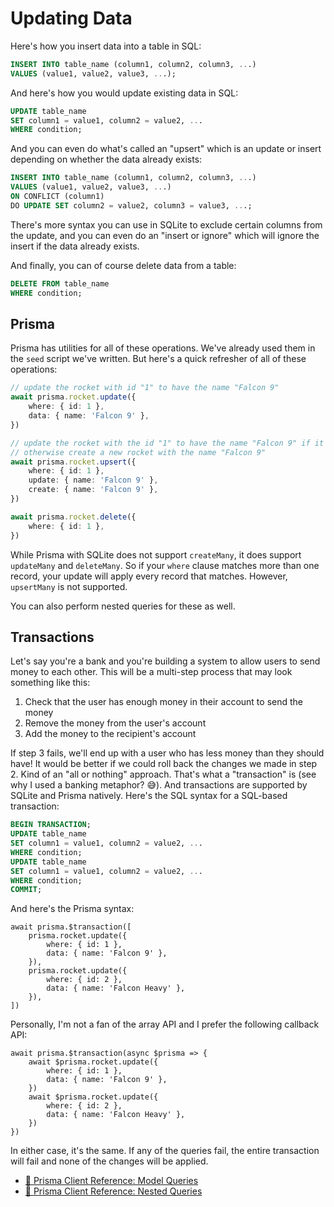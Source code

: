 # Updating Data

<EpicVideo url="https://www.epicweb.dev/workshops/data-modeling-deep-dive/updating-data/intro-to-updating-data" />

Here's how you insert data into a table in SQL:

```sql
INSERT INTO table_name (column1, column2, column3, ...)
VALUES (value1, value2, value3, ...);
```

And here's how you would update existing data in SQL:

```sql
UPDATE table_name
SET column1 = value1, column2 = value2, ...
WHERE condition;
```

And you can even do what's called an "upsert" which is an update or insert
depending on whether the data already exists:

```sql
INSERT INTO table_name (column1, column2, column3, ...)
VALUES (value1, value2, value3, ...)
ON CONFLICT (column1)
DO UPDATE SET column2 = value2, column3 = value3, ...;
```

There's more syntax you can use in SQLite to exclude certain columns from the
update, and you can even do an "insert or ignore" which will ignore the insert
if the data already exists.

And finally, you can of course delete data from a table:

```sql
DELETE FROM table_name
WHERE condition;
```

## Prisma

Prisma has utilities for all of these operations. We've already used them in the
`seed` script we've written. But here's a quick refresher of all of these
operations:

```ts
// update the rocket with id "1" to have the name "Falcon 9"
await prisma.rocket.update({
	where: { id: 1 },
	data: { name: 'Falcon 9' },
})

// update the rocket with the id "1" to have the name "Falcon 9" if it exists,
// otherwise create a new rocket with the name "Falcon 9"
await prisma.rocket.upsert({
	where: { id: 1 },
	update: { name: 'Falcon 9' },
	create: { name: 'Falcon 9' },
})

await prisma.rocket.delete({
	where: { id: 1 },
})
```

While Prisma with SQLite does not support `createMany`, it does support
`updateMany` and `deleteMany`. So if your `where` clause matches more than one
record, your update will apply every record that matches. However, `upsertMany`
is not supported.

You can also perform nested queries for these as well.

## Transactions

Let's say you're a bank and you're building a system to allow users to send
money to each other. This will be a multi-step process that may look something
like this:

1. Check that the user has enough money in their account to send the money
2. Remove the money from the user's account
3. Add the money to the recipient's account

If step 3 fails, we'll end up with a user who has less money than they should
have! It would be better if we could roll back the changes we made in step 2.
Kind of an "all or nothing" approach. That's what a "transaction" is (see why
I used a banking metaphor? 😅). And transactions are supported by SQLite and
Prisma natively. Here's the SQL syntax for a SQL-based transaction:

```sql
BEGIN TRANSACTION;
UPDATE table_name
SET column1 = value1, column2 = value2, ...
WHERE condition;
UPDATE table_name
SET column1 = value1, column2 = value2, ...
WHERE condition;
COMMIT;
```

And here's the Prisma syntax:

```tsx
await prisma.$transaction([
	prisma.rocket.update({
		where: { id: 1 },
		data: { name: 'Falcon 9' },
	}),
	prisma.rocket.update({
		where: { id: 2 },
		data: { name: 'Falcon Heavy' },
	}),
])
```

Personally, I'm not a fan of the array API and I prefer the following callback
API:

```tsx
await prisma.$transaction(async $prisma => {
	await $prisma.rocket.update({
		where: { id: 1 },
		data: { name: 'Falcon 9' },
	})
	await $prisma.rocket.update({
		where: { id: 2 },
		data: { name: 'Falcon Heavy' },
	})
})
```

In either case, it's the same. If any of the queries fail, the entire
transaction will fail and none of the changes will be applied.

- [📜 Prisma Client Reference: Model Queries](https://www.prisma.io/docs/reference/api-reference/prisma-client-reference#model-queries)
- [📜 Prisma Client Reference: Nested Queries](https://www.prisma.io/docs/reference/api-reference/prisma-client-reference#nested-queries)

